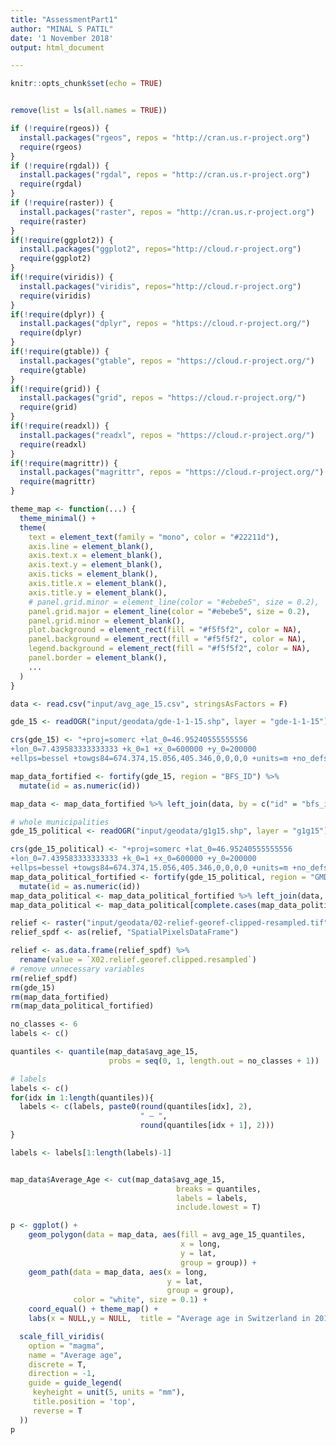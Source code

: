 ```yaml
---
title: "AssessmentPart1"
author: "MINAL S PATIL"
date: '1 November 2018'
output: html_document

---
```


```r
knitr::opts_chunk$set(echo = TRUE)


remove(list = ls(all.names = TRUE))

if (!require(rgeos)) {
  install.packages("rgeos", repos = "http://cran.us.r-project.org")
  require(rgeos)
}
if (!require(rgdal)) {
  install.packages("rgdal", repos = "http://cran.us.r-project.org")
  require(rgdal)
}
if (!require(raster)) {
  install.packages("raster", repos = "http://cran.us.r-project.org")
  require(raster)
}
if(!require(ggplot2)) {
  install.packages("ggplot2", repos="http://cloud.r-project.org")
  require(ggplot2)
}
if(!require(viridis)) {
  install.packages("viridis", repos="http://cloud.r-project.org")
  require(viridis)
}
if(!require(dplyr)) {
  install.packages("dplyr", repos = "https://cloud.r-project.org/")
  require(dplyr)
}
if(!require(gtable)) {
  install.packages("gtable", repos = "https://cloud.r-project.org/")
  require(gtable)
}
if(!require(grid)) {
  install.packages("grid", repos = "https://cloud.r-project.org/")
  require(grid)
}
if(!require(readxl)) {
  install.packages("readxl", repos = "https://cloud.r-project.org/")
  require(readxl)
}
if(!require(magrittr)) {
  install.packages("magrittr", repos = "https://cloud.r-project.org/")
  require(magrittr)
}


```

```r
theme_map <- function(...) {
  theme_minimal() +
  theme(
    text = element_text(family = "mono", color = "#22211d"),
    axis.line = element_blank(),
    axis.text.x = element_blank(),
    axis.text.y = element_blank(),
    axis.ticks = element_blank(),
    axis.title.x = element_blank(),
    axis.title.y = element_blank(),
    # panel.grid.minor = element_line(color = "#ebebe5", size = 0.2),
    panel.grid.major = element_line(color = "#ebebe5", size = 0.2),
    panel.grid.minor = element_blank(),
    plot.background = element_rect(fill = "#f5f5f2", color = NA), 
    panel.background = element_rect(fill = "#f5f5f2", color = NA), 
    legend.background = element_rect(fill = "#f5f5f2", color = NA),
    panel.border = element_blank(),
    ...
  )
}
```

```r
data <- read.csv("input/avg_age_15.csv", stringsAsFactors = F)
```



```r
gde_15 <- readOGR("input/geodata/gde-1-1-15.shp", layer = "gde-1-1-15")

crs(gde_15) <- "+proj=somerc +lat_0=46.95240555555556 
+lon_0=7.439583333333333 +k_0=1 +x_0=600000 +y_0=200000 
+ellps=bessel +towgs84=674.374,15.056,405.346,0,0,0,0 +units=m +no_defs"

map_data_fortified <- fortify(gde_15, region = "BFS_ID") %>% 
  mutate(id = as.numeric(id))

map_data <- map_data_fortified %>% left_join(data, by = c("id" = "bfs_id"))

# whole municipalities
gde_15_political <- readOGR("input/geodata/g1g15.shp", layer = "g1g15")

crs(gde_15_political) <- "+proj=somerc +lat_0=46.95240555555556 
+lon_0=7.439583333333333 +k_0=1 +x_0=600000 +y_0=200000 
+ellps=bessel +towgs84=674.374,15.056,405.346,0,0,0,0 +units=m +no_defs"
map_data_political_fortified <- fortify(gde_15_political, region = "GMDNR") %>% 
  mutate(id = as.numeric(id))
map_data_political <- map_data_political_fortified %>% left_join(data, by = c("id" = "bfs_id"))
map_data_political <- map_data_political[complete.cases(map_data_political),]

relief <- raster("input/geodata/02-relief-georef-clipped-resampled.tif")
relief_spdf <- as(relief, "SpatialPixelsDataFrame")

relief <- as.data.frame(relief_spdf) %>% 
  rename(value = `X02.relief.georef.clipped.resampled`)
# remove unnecessary variables
rm(relief_spdf)
rm(gde_15)
rm(map_data_fortified)
rm(map_data_political_fortified)


```


```r
no_classes <- 6
labels <- c()

quantiles <- quantile(map_data$avg_age_15, 
                      probs = seq(0, 1, length.out = no_classes + 1))

# labels
labels <- c()
for(idx in 1:length(quantiles)){
  labels <- c(labels, paste0(round(quantiles[idx], 2), 
                             " – ", 
                             round(quantiles[idx + 1], 2)))
}

labels <- labels[1:length(labels)-1]


map_data$Average_Age <- cut(map_data$avg_age_15, 
                                     breaks = quantiles, 
                                     labels = labels, 
                                     include.lowest = T)

p <- ggplot() +
    geom_polygon(data = map_data, aes(fill = avg_age_15_quantiles, 
                                      x = long, 
                                      y = lat, 
                                      group = group)) +
    geom_path(data = map_data, aes(x = long, 
                                   y = lat, 
                                   group = group), 
              color = "white", size = 0.1) +
    coord_equal() + theme_map() +
    labs(x = NULL,y = NULL,  title = "Average age in Switzerland in 2015")

  scale_fill_viridis(
    option = "magma",
    name = "Average age",
    discrete = T,
    direction = -1,
    guide = guide_legend(
     keyheight = unit(5, units = "mm"),
     title.position = 'top',
     reverse = T
  ))
p
```





